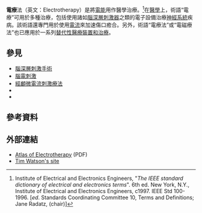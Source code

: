 {{Not|電痙攣療法|放射治療}}
{{NoteTA|G1=ME}}
{{medical}}
{{Infobox interventions
| Name = 電療
| Image = BTL-6000 super inductive system elite.jpg
| Caption = SIS電磁療法；在[[匈牙利|匈牙利]][[布達佩斯|布達佩斯]]的一家醫院使用
| ICD10 =
| ICD9 =
| MeshID = D004599
| OPS301 =
| OtherCodes =
| HCPCSlevel2 =
}}

'''電療'''法（英文：Electrotherapy）是將[[電能|電能]]用作醫學治療。<ref>Institute of Electrical and Electronics Engineers, "''The IEEE standard dictionary of electrical and electronics terms''". 6th ed. New York, N.Y., Institute of Electrical and Electronics Engineers, c1997. IEEE Std 100-1996. {{ISBN|1-55937-833-6}} [''ed''. Standards Coordinating Committee 10, Terms and Definitions; Jane Radatz, (chair)]</ref>在[[醫學|醫學]]上，術語“電療”可用於多種治療，包括使用諸如[[腦深層刺激手術|腦深層刺激器]]之類的電子設備治療[[神經系統|神經系統]]疾病。該術語還專門用於使用[[電流|電流]]來加速傷口癒合。另外，術語“電療法”或“電磁療法”也已應用於一系列[[替代醫學|替代性醫療裝置和治療]]。

==參見==
*[[腦深層刺激手術|腦深層刺激手術]]
*[[腦電刺激|腦電刺激]]
*[[經顱微電流刺激療法|經顱微電流刺激療法]]
*{{tsl|en|Transcranial magnetic stimulation|經顱磁刺激}}
*{{tsl|en|Pulsed electromagnetic field therapy|脈衝電磁場療法}}

==參考資料==
{{Reflist}}

==外部連結==
{{Commons category}}
* [https://books.google.com.tr/books?id=2ZbIDwAAQBAJ&printsec=frontcover&dq=atlas+of+electrotherapy&hl=en&sa=X&ved=0ahUKEwj38a2q0qXnAhXty6YKHavIAiEQ6AEILDAA#v=onepage&q=atlas%20of%20electrotherapy&f=false Atlas of Electrotherapy] (PDF)
* [http://www.electrotherapy.org/ Tim Watson's site] {{Wayback|url=http://www.electrotherapy.org/ |date=20190813162204 }}
{{Authority control}}


{{Stub}}